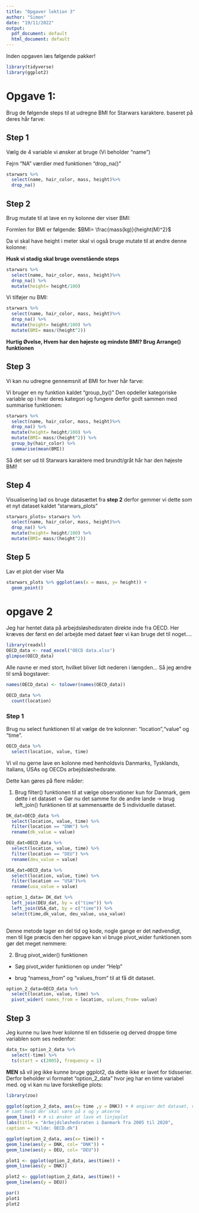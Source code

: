 ```yaml
---
title: "Opgaver lektion 3"
author: "Simon"
date: "19/11/2022"
output:
  pdf_document: default
  html_document: default
---
```


Inden opgaven læs følgende pakker!

```r
library(tidyverse)
library(ggplot2)
```



# Opgave 1:

Brug de følgende steps til at udregne BMI for Starwars karaktere. baseret på deres hår farve: 

## Step 1

Vælg de 4 variable vi ønsker at bruge (Vi beholder "name")

Fejrn "NA" værdier med funktionen "drop_na()"

```r
starwars %>%
  select(name, hair_color, mass, height)%>%
  drop_na()
```

## Step 2

Brug mutate til at lave en ny kolonne der viser BMI:

Formlen for BMI er følgende: $BMI= \frac{mass(kg)}{height(M)^2}$

Da vi skal have height i meter skal vi også bruge mutate til at øndre denne kolonne:

**Husk vi stadig skal bruge ovenstående steps**

```r
starwars %>%
  select(name, hair_color, mass, height)%>%
  drop_na() %>%
  mutate(height= height/100) 
```


Vi tilføjer nu BMI:

```r
starwars %>%
  select(name, hair_color, mass, height)%>%
  drop_na() %>%
  mutate(height= height/100) %>%
  mutate(BMI= mass/(height^2)) 
```


**Hurtig Øvelse, Hvem har den højeste og mindste BMI? Brug Arrange() funktionen**

## Step 3 

Vi kan nu udregne gennemsnit af BMI for hver hår farve:

Vi bruger en ny funktion kaldet "group_by()" Den opdeller kategoriske variable op i hver deres kategori og fungere derfor godt sammen med summarise funktionen:

```r

starwars %>%
  select(name, hair_color, mass, height)%>%
  drop_na() %>%
  mutate(height= height/100) %>%
  mutate(BMI= mass/(height^2)) %>%
  group_by(hair_color) %>%
  summarise(mean(BMI))
```

Så det ser ud til Starwars karaktere med brundt/gråt hår har den højeste BMI!



## Step 4 

Visualisering lad os bruge datasættet fra **step 2** derfor gemmer vi dette som et nyt dataset kaldet "starwars_plots"

```r
starwars_plots= starwars %>%
  select(name, hair_color, mass, height)%>%
  drop_na() %>%
  mutate(height= height/100) %>%
  mutate(BMI= mass/(height^2))
```



## Step 5 

Lav et plot der viser Ma

```r
starwars_plots %>% ggplot(aes(x = mass, y= height)) +
  geom_point() 
```



# opgave 2

Jeg har hentet data på arbejdsløshedsraten direkte inde fra OECD. Her kræves der først en del arbejde med dataet føør vi kan bruge det til noget.... 

```r
library(readxl)
OECD_data <- read_excel("OECD data.xlsx")
glimpse(OECD_data)

```

Alle navne er med stort, hvilket bliver lidt nederen i længden... Så jeg ændre til små bogstaver:


```r
names(OECD_data) <- tolower(names(OECD_data))
```

```r
OECD_data %>%
  count(location)
```

### Step 1

Brug nu select funktionen til at vælge de tre kolonner: "location","value" og "time".

```r
OECD_data %>% 
  select(location, value, time)
```


Vi vil nu gerne lave en kolonne med henholdsvis Danmarks, Tysklands, Italians, USAs og OECDs arbejdsløshedsrate. 

Dette kan gøres på flere måder:

1. Brug filter() funktionen til at vælge observationer kun for Danmark, gem dette i et dataset $\rightarrow$ Gør nu det samme for de andre lande $\rightarrow$ brug left_join() funktionen til at sammensætte de 5 individuelle dataset. 

```r
DK_dat=OECD_data %>% 
  select(location, value, time) %>%
  filter(location == "DNK") %>%
  rename(dk_value = value)

DEU_dat=OECD_data %>% 
  select(location, value, time) %>%
  filter(location == "DEU") %>%
  rename(deu_value = value)

USA_dat=OECD_data %>% 
  select(location, value, time) %>%
  filter(location == "USA")%>%
  rename(usa_value = value)

option_1_data= DK_dat %>%
  left_join(DEU_dat, by = c("time")) %>%
  left_join(USA_dat, by = c("time")) %>%
  select(time,dk_value, deu_value, usa_value)
  
```

Denne metode tager en del tid og kode, nogle gange er det nødvendigt, men til lige præcis den her opgave kan vi bruge pivot_wider funktionen som gør det meget nemmere:

2. Brug pivot_wider() funktionen 

- Søg pivot_wider funktionen op under "Help"

- brug "namess_from" og "values_from" til at få dit dataset. 

```r
option_2_data=OECD_data %>% 
  select(location, value, time) %>%
  pivot_wider( names_from = location, values_from= value)
```


## Step 3

Jeg kunne nu lave hver kolonne til en tidsserie og derved droppe time variablen som ses nedenfor: 


```r
data_ts= option_2_data %>% 
  select(-time) %>%
  ts(start = c(2005), frequency = 1) 
```


**MEN** så vil jeg ikke kunne bruge ggplot2, da dette ikke er lavet for tidsserier. Derfor beholder vi formatet "option_2_data" hvor jeg har en time variabel med. og vi kan nu lave forskellige plots:

```r
library(zoo)

ggplot(option_2_data, aes(x= time ,y = DNK)) + # angiver det datasæt, vi ønsker at plotte fra
# samt hvad der skal være på x og y akserne
geom_line() + # vi ønsker at lave et linjeplot
labs(title = "Arbejdsløshedsraten i Danmark fra 2005 til 2020",
caption = "Kilde: OECD.dk")
```


```r
ggplot(option_2_data, aes(x= time)) +
geom_line(aes(y = DNK, col= "DNK")) +
geom_line(aes(y = DEU, col= "DEU"))

```


```r
plot1 <- ggplot(option_2_data, aes(time)) +
geom_line(aes(y = DNK))

plot2 <- ggplot(option_2_data, aes(time)) +
geom_line(aes(y = DEU))
```


```r
par()
plot1
plot2
```







